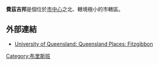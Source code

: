 {{Infobox Australian Place | type = suburb
| name     = 費茲吉邦
| city     = 布里斯本市
| state    = 昆士蘭州
| image    = 
| caption  = 
| lga      = [[布里斯本市政府|布里斯本市政府]]
| postcode = 4018
| coordinates = {{coord|27|21|00|S|153|02|00|E|display=inline,title}}
| pop      = 
| area     = 
| est      = 
| stategov = 沙門
| fedgov   = 佩特立
| dist1    = 16
| location1= [[布里斯本中央商業區|市中心]]
| near-nw  = [[博德山區_(昆士蘭州)|博德山]]
| near-n   = [[布瑞肯力治區_(昆士蘭州)|布瑞肯力治]]
| near-ne  = [[布瑞肯力治區_(昆士蘭州)|布瑞肯力治]]
| near-w   = [[卡蘇丁區_(昆士蘭州)|卡蘇丁]]
| near-e   = [[泰甘區_(昆士蘭州)|泰甘]]
| near-sw  = [[卡蘇丁區_(昆士蘭州)|卡蘇丁]]
| near-s   = [[齊爾米爾區_(昆士蘭州)|齊爾米爾]]
| near-se  = [[泰甘區_(昆士蘭州)|泰甘]]
}}

'''費茲吉邦'''是個位於[[布里斯本中央商業區|市中心]]之北、轄境極小的市轄區。

==外部連結==
* [http://queenslandplaces.com.au/fitzgibbon University of Queensland: Queensland Places: Fitzgibbon] {{Wayback|url=http://queenslandplaces.com.au/fitzgibbon |date=20210315222955 }}


[[Category:布里斯班|Category:布里斯班]]